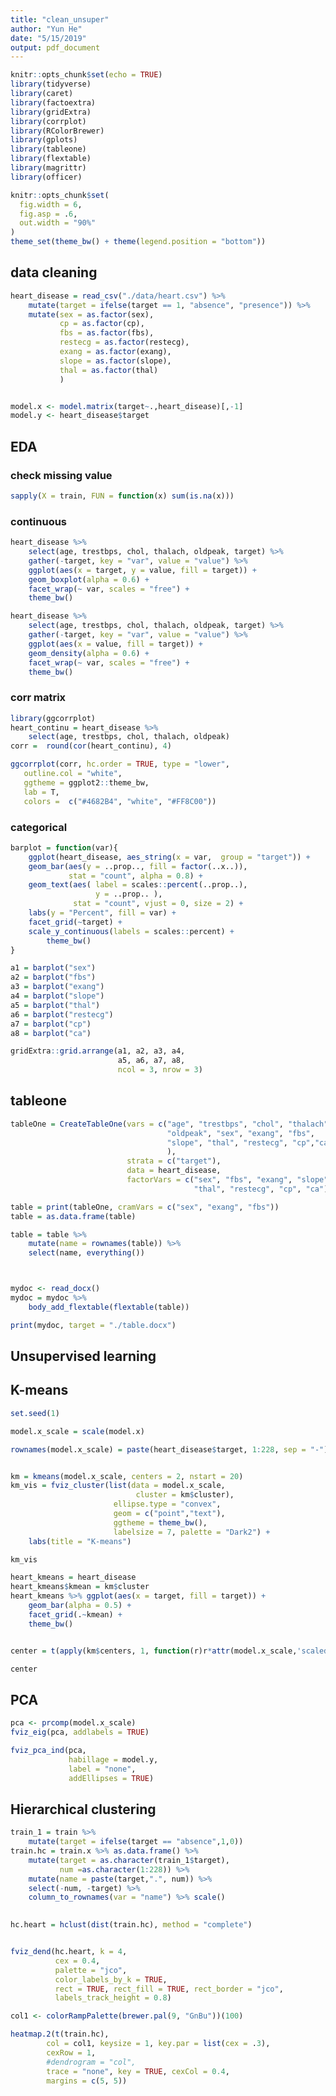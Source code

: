 ```yaml
---
title: "clean_unsuper"
author: "Yun He"
date: "5/15/2019"
output: pdf_document
---
```


```r
knitr::opts_chunk$set(echo = TRUE)
library(tidyverse)
library(caret)
library(factoextra)
library(gridExtra)
library(corrplot)
library(RColorBrewer)
library(gplots)
library(tableone)
library(flextable)
library(magrittr)
library(officer)

knitr::opts_chunk$set(
  fig.width = 6,
  fig.asp = .6,
  out.width = "90%"
)
theme_set(theme_bw() + theme(legend.position = "bottom"))
```

## data cleaning
```r
heart_disease = read_csv("./data/heart.csv") %>% 
    mutate(target = ifelse(target == 1, "absence", "presence")) %>% 
    mutate(sex = as.factor(sex),
           cp = as.factor(cp),
           fbs = as.factor(fbs),
           restecg = as.factor(restecg),
           exang = as.factor(exang),
           slope = as.factor(slope),
           thal = as.factor(thal)
           )


model.x <- model.matrix(target~.,heart_disease)[,-1]
model.y <- heart_disease$target
```

## EDA

### check missing value
```r
sapply(X = train, FUN = function(x) sum(is.na(x)))
```

### continuous
```r
heart_disease %>%
    select(age, trestbps, chol, thalach, oldpeak, target) %>% 
    gather(-target, key = "var", value = "value") %>% 
    ggplot(aes(x = target, y = value, fill = target)) +
    geom_boxplot(alpha = 0.6) +
    facet_wrap(~ var, scales = "free") +
    theme_bw()

heart_disease %>%
    select(age, trestbps, chol, thalach, oldpeak, target) %>% 
    gather(-target, key = "var", value = "value") %>% 
    ggplot(aes(x = value, fill = target)) +
    geom_density(alpha = 0.6) +
    facet_wrap(~ var, scales = "free") +
    theme_bw()
```

### corr matrix
```r
library(ggcorrplot)
heart_continu = heart_disease %>%
    select(age, trestbps, chol, thalach, oldpeak)
corr =  round(cor(heart_continu), 4)

ggcorrplot(corr, hc.order = TRUE, type = "lower",
   outline.col = "white",
   ggtheme = ggplot2::theme_bw,
   lab = T,
   colors =  c("#4682B4", "white", "#FF8C00"))  
```

### categorical
```r
barplot = function(var){
    ggplot(heart_disease, aes_string(x = var,  group = "target")) + 
    geom_bar(aes(y = ..prop.., fill = factor(..x..)),
             stat = "count", alpha = 0.8) +
    geom_text(aes( label = scales::percent(..prop..),
                   y = ..prop.. ), 
              stat = "count", vjust = 0, size = 2) +
    labs(y = "Percent", fill = var) +
    facet_grid(~target) +
    scale_y_continuous(labels = scales::percent) +
        theme_bw()
}

a1 = barplot("sex")
a2 = barplot("fbs")
a3 = barplot("exang")
a4 = barplot("slope")
a5 = barplot("thal")
a6 = barplot("restecg")
a7 = barplot("cp")
a8 = barplot("ca")

gridExtra::grid.arrange(a1, a2, a3, a4,
                        a5, a6, a7, a8,
                        ncol = 3, nrow = 3)
```

## tableone

```r
tableOne = CreateTableOne(vars = c("age", "trestbps", "chol", "thalach",
                                   "oldpeak", "sex", "exang", "fbs", 
                                   "slope", "thal", "restecg", "cp","ca"
                                   ), 
                          strata = c("target"), 
                          data = heart_disease,
                          factorVars = c("sex", "fbs", "exang", "slope",
                                         "thal", "restecg", "cp", "ca"))

table = print(tableOne, cramVars = c("sex", "exang", "fbs"))
table = as.data.frame(table)

table = table %>% 
    mutate(name = rownames(table)) %>% 
    select(name, everything())



mydoc <- read_docx() 
mydoc = mydoc %>% 
    body_add_flextable(flextable(table))

print(mydoc, target = "./table.docx")
```


## Unsupervised learning

## K-means
```r
set.seed(1)

model.x_scale = scale(model.x)

rownames(model.x_scale) = paste(heart_disease$target, 1:228, sep = "-")


km = kmeans(model.x_scale, centers = 2, nstart = 20)
km_vis = fviz_cluster(list(data = model.x_scale, 
                            cluster = km$cluster),
                       ellipse.type = "convex",
                       geom = c("point","text"),
                       ggtheme = theme_bw(),
                       labelsize = 7, palette = "Dark2") + 
    labs(title = "K-means")

km_vis
```


```r
heart_kmeans = heart_disease
heart_kmeans$kmean = km$cluster
heart_kmeans %>% ggplot(aes(x = target, fill = target)) +
    geom_bar(alpha = 0.5) +
    facet_grid(.~kmean) +
    theme_bw()


center = t(apply(km$centers, 1, function(r)r*attr(model.x_scale,'scaled:scale') + attr(model.x_scale, 'scaled:center')))

center
```

## PCA
```r
pca <- prcomp(model.x_scale)
fviz_eig(pca, addlabels = TRUE)

fviz_pca_ind(pca,
             habillage = model.y,
             label = "none",
             addEllipses = TRUE)
```


## Hierarchical clustering
```r
train_1 = train %>% 
    mutate(target = ifelse(target == "absence",1,0))
train.hc = train.x %>% as.data.frame() %>% 
    mutate(target = as.character(train_1$target),
           num =as.character(1:228)) %>% 
    mutate(name = paste(target,".", num)) %>% 
    select(-num, -target) %>% 
    column_to_rownames(var = "name") %>% scale()
    
```

```r

hc.heart = hclust(dist(train.hc), method = "complete")


fviz_dend(hc.heart, k = 4,
          cex = 0.4,
          palette = "jco",
          color_labels_by_k = TRUE,
          rect = TRUE, rect_fill = TRUE, rect_border = "jco",
          labels_track_height = 0.8)
```

```r
col1 <- colorRampPalette(brewer.pal(9, "GnBu"))(100)

heatmap.2(t(train.hc),
        col = col1, keysize = 1, key.par = list(cex = .3),
        cexRow = 1, 
        #dendrogram = "col",
        trace = "none", key = TRUE, cexCol = 0.4,
        margins = c(5, 5))
```